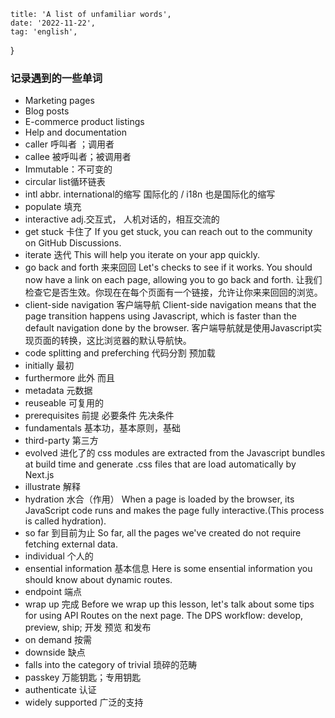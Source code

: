     title: 'A list of unfamiliar words',
    date: '2022-11-22',
    tag: 'english',
}

### 记录遇到的一些单词
- Marketing pages
- Blog posts
- E-commerce product listings
- Help and documentation
- caller 呼叫者 ；调用者
- callee 被呼叫者；被调用者
- Immutable：不可变的
- circular list循环链表
- intl abbr. international的缩写 国际化的 / i18n 也是国际化的缩写
- populate 填充
- interactive adj.交互式， 人机对话的，相互交流的
- get stuck 卡住了
 If you get stuck, you can reach out to the community on GitHub Discussions.
- iterate 迭代
This will help you iterate on your app quickly.
- go back and forth 来来回回
Let's checks to see if it works. You should now have a link on each page, allowing you to go back and forth.
让我们检查它是否生效。你现在在每个页面有一个链接，允许让你来来回回的浏览。 
- client-side navigation 客户端导航
Client-side navigation means that the page transition happens using Javascript, which is faster than the default navigation done by the browser.
客户端导航就是使用Javascript实现页面的转换，这比浏览器的默认导航快。
- code splitting and preferching  代码分割 预加载
- initially 最初
- furthermore  此外 而且
- metadata 元数据
- reuseable 可复用的
- prerequisites 前提 必要条件 先决条件
- fundamentals 基本功，基本原则，基础
- third-party 第三方
- evolved  进化了的
css modules are extracted from the Javascript bundles at build time and generate .css files that are load automatically by Next.js
- illustrate 解释
- hydration 水合（作用）
When a page is loaded by the browser, its JavaScript code runs and makes the page fully interactive.(This process is called hydration).
- so far 到目前为止
So far, all the pages we've created do not require fetching external data.
- individual 个人的
- ensential information 基本信息
Here is some ensential information you should know about dynamic routes.
- endpoint 端点
- wrap up  完成
Before we wrap up this lesson, let's talk about some tips for using API Routes on the next page.
The DPS workflow: develop, preview, ship; 开发 预览 和发布
- on demand 按需
- downside 缺点
- falls into the category of trivial 琐碎的范畴
- passkey 万能钥匙；专用钥匙
- authenticate 认证
- widely supported 广泛的支持
